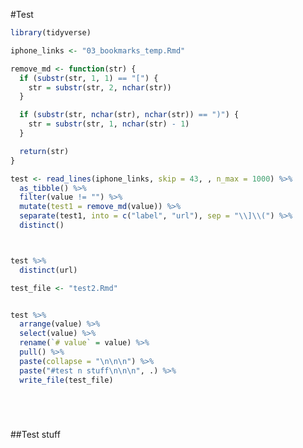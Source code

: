 #Test

```r
library(tidyverse)

iphone_links <- "03_bookmarks_temp.Rmd"

remove_md <- function(str) {
  if (substr(str, 1, 1) == "[") {
    str = substr(str, 2, nchar(str))
  }

  if (substr(str, nchar(str), nchar(str)) == ")") {
    str = substr(str, 1, nchar(str) - 1)
  }

  return(str)
}

test <- read_lines(iphone_links, skip = 43, , n_max = 1000) %>%
  as_tibble() %>%
  filter(value != "") %>%
  mutate(test1 = remove_md(value)) %>%
  separate(test1, into = c("label", "url"), sep = "\\]\\(") %>%
  distinct()



test %>%
  distinct(url)

test_file <- "test2.Rmd"


test %>% 
  arrange(value) %>% 
  select(value) %>%
  rename(`# value` = value) %>%
  pull() %>% 
  paste(collapse = "\n\n\n") %>% 
  paste("#test n stuff\n\n\n", .) %>% 
  write_file(test_file)

  




```

##Test stuff
